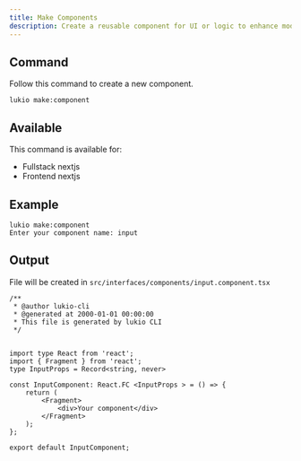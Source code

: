 ```yaml
---
title: Make Components
description: Create a reusable component for UI or logic to enhance modularity and consistency in the application.
---
```


## Command
Follow this command to create a new component.
```plaintext
lukio make:component
```

## Available
This command is available for:
- Fullstack nextjs
- Frontend nextjs

## Example
```plaintext
lukio make:component
Enter your component name: input
```

## Output
File will be created in `src/interfaces/components/input.component.tsx`
```plaintext
/**
 * @author lukio-cli
 * @generated at 2000-01-01 00:00:00
 * This file is generated by lukio CLI
 */


import type React from 'react';
import { Fragment } from 'react';
type InputProps = Record<string, never>

const InputComponent: React.FC <InputProps > = () => {
    return (
        <Fragment>
            <div>Your component</div>
        </Fragment>
    );
};

export default InputComponent;
```
